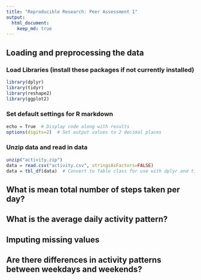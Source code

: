 ```yaml
---
title: "Reproducible Research: Peer Assessment 1"
output: 
  html_document:
    keep_md: true
---
```



## Loading and preprocessing the data

### Load Libraries  (install these packages if not currently installed)
```r
library(dplyr)
library(tidyr)
library(reshape2)
library(ggplot2)

```
### Set default settings for R markdown
```r
echo = True  # Display code along with results
options(digits=2)  # Set output values to 2 decimal places
```

### Unzip data and read in data
```r
unzip("activity.zip") 
data = read.csv("activity.csv", stringsAsFactors=FALSE)
data = tbl_df(data)  # Convert to Table class for use with dplyr and tidyr
```

## What is mean total number of steps taken per day?



## What is the average daily activity pattern?



## Imputing missing values



## Are there differences in activity patterns between weekdays and weekends?
